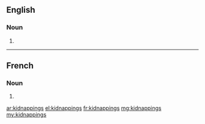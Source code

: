 ==English==

===Noun===
{{head|en|plural}}

# {{plural of|kidnapping|lang=en|nocat=1}}

----

==French==

===Noun===
{{head|fr|plural}} {{p}}

# {{plural of|kidnapping|lang=fr|nocat=1}}

[[ar:kidnappings]]
[[el:kidnappings]]
[[fr:kidnappings]]
[[mg:kidnappings]]
[[my:kidnappings]]